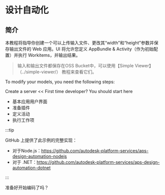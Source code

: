 
# 设计自动化

## 简介

本教程将指导你创建一个可以上传输入文件、更改其“width”和“height”参数并保存输出文件的 Web 应用。UI 将允许您定义 AppBundle & Activity（作为初始配置）并执行 Workitems，并输出结果。

>输入和输出文件都保存在OSS Bucket中，可以使用【Simple Viewer】（../simple-viewer/） 教程来查看它们。

<ResponsiveVideo src={PreviewUrl} />
To modify your models, you need the following steps:

Create a server << First time developer? You should start here

- 基本应用用户界面
- 准备插件
- 定义活动
- 执行工作项



:::tip

GitHub 上提供了此示例的完整实现：

- 对于Node.js：https://github.com/autodesk-platform-services/aps-design-automation-nodejs
- 对于 .NET：https://github.com/autodesk-platform-services/aps-design-automation-dotnet



:::

准备好开始编码了吗？